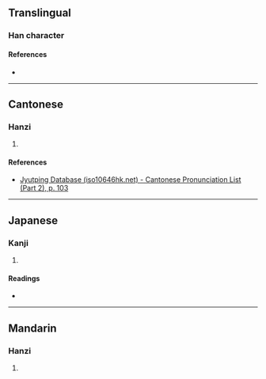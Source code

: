 {{character info/new}}
==Translingual==

===Han character===
{{Han char|rn=53|rad=广|as=04|sn=7|four=|canj=IOLL|ids=⿸广介}}

====References====
* {{Han ref|kx=0343.300|dkj=09248|dj=0653.160|hdz=20875.080|uh=5E8E|ud=24206}}

----

==Cantonese==

===Hanzi===
{{yue-hanzi|jyut=[[gaai3]]|y=gaai3}}

# {{rfdef|yue|sort=广04}}

====References====
* [http://www.iso10646hk.net/jp/document/download.jsp Jyutping Database (iso10646hk.net) - Cantonese Pronunciation List (Part 2), p. 103]

----

==Japanese==

===Kanji===
{{ja-kanji|grade=|rs=广04}}

# {{rfdef|ja|sort=广04}}

====Readings====
* {{ja-readings|on=[[かい]] (kai)|kun=[[たな]] (tana), [[ながし]] (nagashi)}}

----

==Mandarin==

===Hanzi===
{{cmn-hanzi|pin=[[jiè]] ([[jie4]])|wg=chieh<sup>4</sup>}}

# {{rfdef|cmn|sort=广04}}